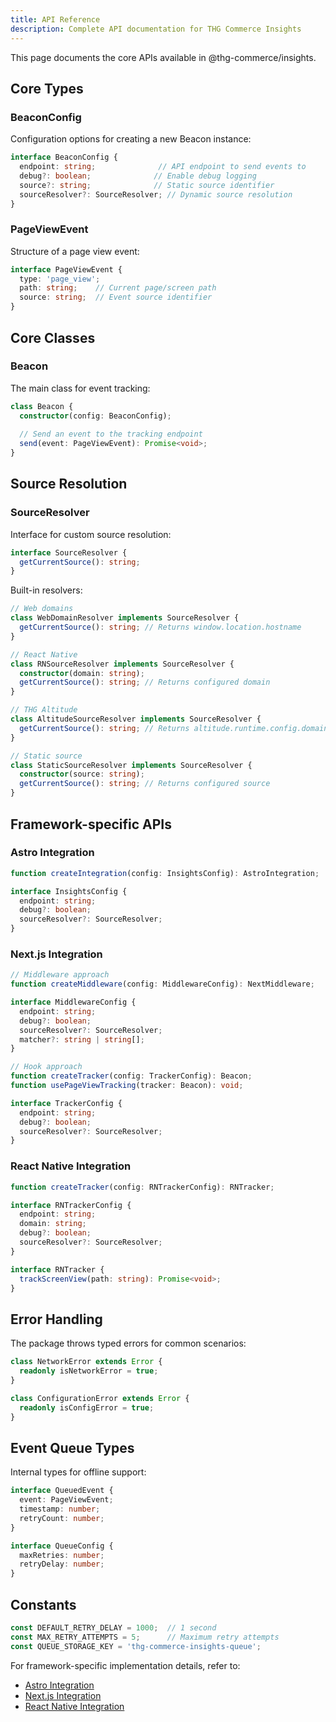 ```yaml
---
title: API Reference
description: Complete API documentation for THG Commerce Insights
---
```


This page documents the core APIs available in @thg-commerce/insights.

## Core Types

### BeaconConfig

Configuration options for creating a new Beacon instance:

```typescript
interface BeaconConfig {
  endpoint: string;              // API endpoint to send events to
  debug?: boolean;              // Enable debug logging
  source?: string;              // Static source identifier
  sourceResolver?: SourceResolver; // Dynamic source resolution
}
```

### PageViewEvent

Structure of a page view event:

```typescript
interface PageViewEvent {
  type: 'page_view';
  path: string;    // Current page/screen path
  source: string;  // Event source identifier
}
```

## Core Classes

### Beacon

The main class for event tracking:

```typescript
class Beacon {
  constructor(config: BeaconConfig);
  
  // Send an event to the tracking endpoint
  send(event: PageViewEvent): Promise<void>;
}
```

## Source Resolution

### SourceResolver

Interface for custom source resolution:

```typescript
interface SourceResolver {
  getCurrentSource(): string;
}
```

Built-in resolvers:

```typescript
// Web domains
class WebDomainResolver implements SourceResolver {
  getCurrentSource(): string; // Returns window.location.hostname
}

// React Native
class RNSourceResolver implements SourceResolver {
  constructor(domain: string);
  getCurrentSource(): string; // Returns configured domain
}

// THG Altitude
class AltitudeSourceResolver implements SourceResolver {
  getCurrentSource(): string; // Returns altitude.runtime.config.domain
}

// Static source
class StaticSourceResolver implements SourceResolver {
  constructor(source: string);
  getCurrentSource(): string; // Returns configured source
}
```

## Framework-specific APIs

### Astro Integration

```typescript
function createIntegration(config: InsightsConfig): AstroIntegration;

interface InsightsConfig {
  endpoint: string;
  debug?: boolean;
  sourceResolver?: SourceResolver;
}
```

### Next.js Integration

```typescript
// Middleware approach
function createMiddleware(config: MiddlewareConfig): NextMiddleware;

interface MiddlewareConfig {
  endpoint: string;
  debug?: boolean;
  sourceResolver?: SourceResolver;
  matcher?: string | string[];
}

// Hook approach
function createTracker(config: TrackerConfig): Beacon;
function usePageViewTracking(tracker: Beacon): void;

interface TrackerConfig {
  endpoint: string;
  debug?: boolean;
  sourceResolver?: SourceResolver;
}
```

### React Native Integration

```typescript
function createTracker(config: RNTrackerConfig): RNTracker;

interface RNTrackerConfig {
  endpoint: string;
  domain: string;
  debug?: boolean;
  sourceResolver?: SourceResolver;
}

interface RNTracker {
  trackScreenView(path: string): Promise<void>;
}
```

## Error Handling

The package throws typed errors for common scenarios:

```typescript
class NetworkError extends Error {
  readonly isNetworkError = true;
}

class ConfigurationError extends Error {
  readonly isConfigError = true;
}
```

## Event Queue Types

Internal types for offline support:

```typescript
interface QueuedEvent {
  event: PageViewEvent;
  timestamp: number;
  retryCount: number;
}

interface QueueConfig {
  maxRetries: number;
  retryDelay: number;
}
```

## Constants

```typescript
const DEFAULT_RETRY_DELAY = 1000;  // 1 second
const MAX_RETRY_ATTEMPTS = 5;      // Maximum retry attempts
const QUEUE_STORAGE_KEY = 'thg-commerce-insights-queue';
```

For framework-specific implementation details, refer to:
- [Astro Integration](/astro/integration/)
- [Next.js Integration](/next/integration/)
- [React Native Integration](/react-native/tracking/)